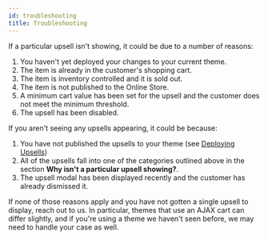 ```yaml
---
id: troubleshooting
title: Troubleshooting
---
```


<Accordion title="Why isn't a particular upsell showing?">

If a particular upsell isn't showing, it could be due to a number of reasons:

  1. You haven't yet deployed your changes to your current theme.
  2. The item is already in the customer's shopping cart.
  3. The item is inventory controlled and it is sold out.
  4. The item is not published to the Online Store.
  5. A minimum cart value has been set for the upsell and the customer does not meet the minimum threshold.
  6. The upsell has been disabled.

</Accordion>

<Accordion title="Why are no upsells showing?">

If you aren't seeing any upsells appearing, it could be because:

  1. You have not published the upsells to your theme (see [Deploying Upsells](deploying_upsells))
  2. All of the upsells fall into one of the categories outlined above in the section **Why isn't a particular upsell showing?**.
  3. The upsell modal has been displayed recently and the customer has already dismissed it.

If none of those reasons apply and you have not gotten a single upsell to display, reach out to us. In particular,
themes that use an AJAX cart can differ slightly, and if you're using a theme we haven't seen before, we may
need to handle your case as well.

</Accordion>
